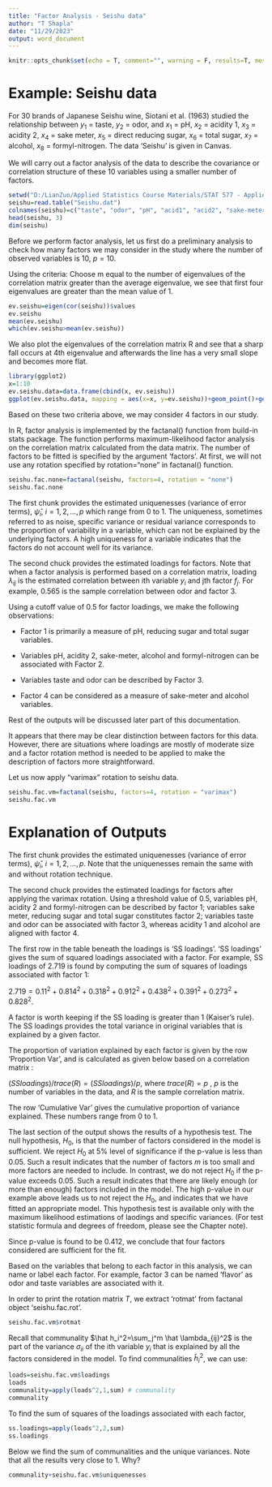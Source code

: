 ---
title: "Factor Analysis - Seishu data"
author: "T Shapla"
date: "11/29/2023"
output: word_document
---

```{r setup, include=FALSE}
knitr::opts_chunk$set(echo = T, comment="", warning = F, results=T, message = F)
```


# Example: Seishu data

For 30 brands of Japanese Seishu wine, Siotani et al. (1963) studied the relationship between $y_1$ = taste, $y_2$ = odor, and $x_1$ = pH, $x_2$ = acidity 1, $x_3$ = acidity 2, $x_4$ = sake meter, $x_5$ = direct reducing sugar, $x_6$ = total sugar, $x_7$ = alcohol, $x_8$ = formyl-nitrogen. The data 'Seishu' is given in Canvas.

We will carry out a factor analysis of the data to describe the covariance or correlation structure of these 10 variables using a smaller number of factors.  


```{r echo=T, comment=""}
setwd("D:/LianZuo/Applied Statistics Course Materials/STAT 577 - Applied Multivariate Statistics/data-577")
seishu=read.table("Seishu.dat")
colnames(seishu)=c("taste", "odor", "pH", "acid1", "acid2", "sake-meter", "r.sugar", "t.sugar", "alcohol", "formyl.n")
head(seishu, 3)
dim(seishu)
```

Before we perform factor analysis, let us first do a preliminary analysis to check how many factors we may consider in the study where the number of observed variables is 10, $p=10$.

Using the criteria: Choose m equal to the number of eigenvalues of the correlation matrix greater than the average eigenvalue, we see that first four eigenvalues are greater than the mean value of 1. 

```{r}
ev.seishu=eigen(cor(seishu))$values
ev.seishu
mean(ev.seishu)
which(ev.seishu>mean(ev.seishu))
```

We also plot the eigenvalues of the correlation matrix R and see that a sharp fall occurs at 4th eigenvalue and afterwards the line has a very small slope and becomes more flat.  

```{r}
library(ggplot2)
x=1:10
ev.seishu.data=data.frame(cbind(x, ev.seishu))
ggplot(ev.seishu.data, mapping = aes(x=x, y=ev.seishu))+geom_point()+geom_line()

```

Based on these two criteria above, we may consider 4 factors in our study. 


In R, factor analysis is implemented by the factanal() function from build-in stats package. The function performs maximum-likelihood factor analysis on the  correlation matrix calculated from the data matrix. The number of factors to be fitted is specified by the argument 'factors'. At first, we will not use any rotation specified by rotation="none" in factanal() function. 


```{r }
seishu.fac.none=factanal(seishu, factors=4, rotation = "none")
seishu.fac.none
```

The first chunk provides the estimated uniquenesses (variance of error terms), $\hat \psi_i$, $i=1,2,...,p$ which range from 0 to 1. The uniqueness, sometimes referred to as noise, specific variance or residual variance corresponds to the proportion of variability in a variable, which can not be explained by the underlying factors. A high uniqueness for a variable indicates that the factors do not account well for its variance.

The second chuck provides the estimated loadings for factors. Note that when a factor analysis is performed based on a correlation matrix, loading $\lambda _{ij}$ is the estimated correlation between ith variable $y_i$ and jth factor $f_j$. For example, 0.565 is the sample correlation between odor and factor 3. 

Using a cutoff value of 0.5 for factor loadings, we make the following observations:

- Factor 1 is primarily a measure of pH, reducing sugar and total sugar variables. 

- Variables pH, acidity 2, sake-meter, alcohol and formyl-nitrogen can be associated with Factor 2. 

- Variables taste and odor can be described by Factor 3. 

- Factor 4 can be considered as a measure of sake-meter and alcohol variables. 

Rest of the outputs will be discussed later part of this documentation. 

It appears that there may be clear distinction between factors for this data. However, there are situations where loadings are mostly of moderate size and a factor rotation method is needed to be applied to make the description of factors more straightforward.  

Let us now apply "varimax" rotation to seishu data.  

```{r }
seishu.fac.vm=factanal(seishu, factors=4, rotation = "varimax")
seishu.fac.vm
```
# Explanation of Outputs

The first chunk provides the estimated uniquenesses (variance of error terms), $\hat \psi_i$, $i=1,2,...,p$. Note that the uniquenesses remain the same with and without rotation technique. 

The second chuck provides the estimated loadings for factors after applying the varimax rotation. Using a threshold value of 0.5, variables pH, acidity 2 and formyl-nitrogen can be described by factor 1; variables sake meter, reducing sugar and total sugar constitutes factor 2; variables taste and odor can be associated with factor 3, whereas acidity 1 and alcohol are aligned with factor 4. 

 
The first row in the table beneath the loadings is  'SS loadings'. 'SS loadings' gives the sum of squared loadings associated with a factor. For example, SS loadings of 2.719 is found by computing the sum of squares of loadings associated with factor 1: 

$2.719 = 0.11^2+0.814^2+0.318^2+0.912^2+0.438^2+0.391^2+0.273^2+0.828^2$.

A factor is worth keeping if the SS loading is greater than 1 (Kaiser’s rule). The SS loadings provides the total variance in original variables that is explained by a given factor. 

The proportion of variation explained by each factor is given by the row 'Proportion Var', and is calculated as given below based on a correlation matrix :

$(SS loadings)/trace(R) = (SS loadings)/p$, where $trace(R)=p$ , $p$ is the number of variables in the data, and $R$ is the sample correlation matrix. 

The row 'Cumulative Var' gives the cumulative proportion of variance explained. These numbers range from 0 to 1. 

The last section of the output shows the results of a hypothesis test. The null hypothesis, $H_0$, is that the number of factors considered in the model is sufficient. We reject $H_0$ at 5% level of significance if the p-value is less than 0.05. Such a result indicates that the number of factors $m$ is too small and more factors are needed to include. In contrast, we do not reject $H_0$ if the p-value exceeds 0.05. Such a result indicates that there are likely enough (or more than enough) factors included in the model. The high p-value in our example above leads us to not reject the $H_0$, and indicates that we have fitted an appropriate model. This hypothesis test is available only with the maximum likelihood estimations of laodings and specific variances. (For test statistic formula and degrees of freedom, please see the Chapter note).

Since p-value is found to be 0.412, we conclude that four factors considered are sufficient for the fit. 

Based on the variables that belong to each factor in this analysis, we can name or label each factor. For example, factor 3 can be named 'flavor' as odor and taste variables are associated with it. 

In order to print the rotation matrix $T$, we extract 'rotmat' from factanal object 'seishu.fac.rot'. 

```{r }
seishu.fac.vm$rotmat
```

Recall that communality $\hat h_i^2=\sum_j^m \hat \lambda_{ij}^2$ is the part of the variance $\sigma_{ii}$ of the ith variable $y_i$ that is explained by all the factors considered in the model. To find communalities $\hat h_i^2$, we can use: 

```{r }
loads=seishu.fac.vm$loadings
loads
communality=apply(loads^2,1,sum) # communality
communality
```

To find the sum of squares of the loadings associated with each factor, 

```{r}
ss.loadings=apply(loads^2,2,sum)
ss.loadings
```

Below we find the sum of communalities and the unique variances. Note that all the results very close to 1. Why?

```{r}
communality+seishu.fac.vm$uniquenesses
```


